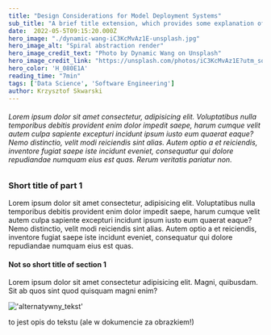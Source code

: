 ```yaml
---
title: "Design Considerations for Model Deployment Systems"
sub_title: "A brief title extension, which provides some explanation of the topic"
date:  2022-05-5T09:15:20.000Z
hero_image: "./dynamic-wang-iC3KcMvAz1E-unsplash.jpg"
hero_image_alt: "Spiral abstraction render"
hero_image_credit_text: "Photo by Dynamic Wang on Unsplash"
hero_image_credit_link: "https://unsplash.com/photos/iC3KcMvAz1E?utm_source=unsplash&utm_medium=referral&utm_content=creditShareLink"
hero_color: 'H_080E1A'
reading_time: "7min"
tags: ['Data Science', 'Software Engineering']
author: Krzysztof Skwarski
---
```


###### Lorem ipsum dolor sit amet consectetur, adipisicing elit. Voluptatibus nulla temporibus debitis provident enim dolor impedit saepe, harum cumque velit autem culpa sapiente excepturi incidunt ipsum iusto eum quaerat eaque? Nemo distinctio, velit modi reiciendis sint alias. Autem optio a et reiciendis, inventore fugiat saepe iste incidunt eveniet, consequatur qui dolore repudiandae numquam eius est quas. Rerum veritatis pariatur non.

### Short title of part 1
Lorem ipsum dolor sit amet consectetur, adipisicing elit. Voluptatibus nulla temporibus debitis provident enim dolor impedit saepe, harum cumque velit autem culpa sapiente excepturi incidunt ipsum iusto eum quaerat eaque?
Nemo distinctio, velit modi reiciendis sint alias. Autem optio a et reiciendis, inventore fugiat saepe iste incidunt eveniet, consequatur qui dolore repudiandae numquam eius est quas.
#### Not so short title of section 1

Lorem ipsum dolor sit amet consectetur adipisicing elit. Magni, quibusdam. Sit ab quos sint quod quisquam magni enim? 

!['alternatywny_tekst'](./test.jpg)

to jest opis do tekstu (ale w dokumencie za obrazkiem!)


